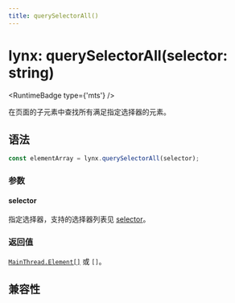 ```yaml
---
title: querySelectorAll()
---
```



# lynx: querySelectorAll(selector: string)

<RuntimeBadge type={'mts'} />

在页面的子元素中查找所有满足指定选择器的元素。

## 语法

```ts
const elementArray = lynx.querySelectorAll(selector);
```

### 参数

#### selector

指定选择器，支持的选择器列表见 [selector](../selector-query/selector-query-select#selector)。

### 返回值

[`MainThread.Element[]`](../main-thread/main-thread-element) 或 `[]`。

## 兼容性


<LegacyCompatTable metadata="lynx-api/lynx/querySelectorAll" />
